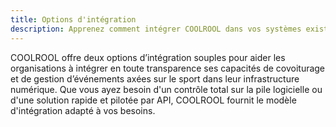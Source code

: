 ```yaml
---
title: Options d'intégration
description: Apprenez comment intégrer COOLROOL dans vos systèmes existants ou construire une solution personnalisée.
---
```


COOLROOL offre deux options d’intégration souples pour aider les organisations à intégrer en toute transparence ses capacités de covoiturage et de gestion d’événements axées sur le sport dans leur infrastructure numérique. Que vous ayez besoin d'un contrôle total sur la pile logicielle ou d'une solution rapide et pilotée par API, COOLROOL fournit le modèle d'intégration adapté à vos besoins.

<CardList cols={2}>
  <Card
    title="Source Code"
    icon="code"
    iconType="regular"
    iconSize="32px"
    link="/guides/technical-guides/integration-options/source-code-integration"
  />
  <Card
    title="API"
    icon="gear"
    iconType="regular"
    iconSize="32px"
    link="/guides/technical-guides/integration-options/api-integration"
  />
</CardList>
